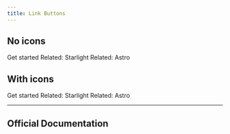 ```yaml
---
title: Link Buttons
---
```



## No icons

<LinkButton href="/starlight-theme-obsidian/getting-started/">Get started</LinkButton>
<LinkButton href="https://starlight.astro.build/" variant="secondary">
  Related: Starlight
</LinkButton>
<LinkButton href="https://docs.astro.build/" variant="minimal">
  Related: Astro
</LinkButton>

## With icons

<LinkButton href="/starlight-theme-obsidian/getting-started/" icon="rocket">
  Get started
</LinkButton>
<LinkButton
  href="https://starlight.astro.build/"
  variant="secondary"
  icon="external"
>
  Related: Starlight
</LinkButton>
<LinkButton href="https://docs.astro.build/" variant="minimal" icon="external">
  Related: Astro
</LinkButton>


---

## Official Documentation

<CardGrid>
    <LinkCard title="Link Button Documentation" href="https://starlight.astro.build/components/link-buttons/" />
</CardGrid>
